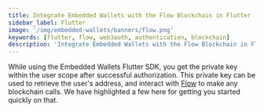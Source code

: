 ```yaml
---
title: Integrate Embedded Wallets with the Flow Blockchain in Flutter
sidebar_label: Flutter
image: '/img/embedded-wallets/banners/flow.png'
keywords: [flutter, flow, web3auth, authentication, blockchain]
description: 'Integrate Embedded Wallets with the Flow Blockchain in Flutter | Embedded Wallets'
---
```



<SEO
  title="Integrate Embedded Wallets with the Flow Blockchain in Flutter"
  description="Integrate Embedded Wallets with the Flow Blockchain in Flutter | Embedded Wallets"
  image="https://docs.metamask.io/img/embedded-wallets/banners/flow.png"
  slug="/embedded-wallets/connect-blockchain/evm/flow/flutter"
/>

While using the Embedded Wallets Flutter SDK, you get the private key within the user scope after successful authorization. This private key can be used to retrieve the user's address, and interact with [Flow](https://developers.flow.com/) to make any blockchain calls. We have highlighted a few here for getting you started quickly on that.

<EVMInteraction />
